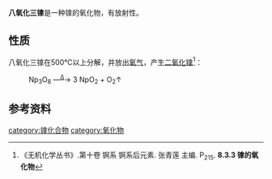{{chembox
| verifiedrevid = 
|   Name = 八氧化三镎
|   NameEn = Trineptunium Octoxide
|   IUPACName = 氧化镎(V，VI)
| Section1 = {{Chembox Identifiers
|   CASNo_Ref = {{cascite|correct|CAS}}
| CASNo = 12396-88-2
| PubChem = 
| RTECS = 
  }}
| Section2 = {{Chembox Properties
|   Formula = Np<sub>3</sub>O<sub>8</sub>
|   MolarMass = 839
|   MeltingPt = 500℃（分解）
  }}
| Section8 = {{Chembox Related
|   OtherAnions =
|   OtherCations = [[八氧化三铀|八氧化三铀]]
|   OtherCpds = [[二氧化镎|二氧化镎]]<br />[[五氧化二镎|五氧化二镎]]
  }}
}}
'''八氧化三镎'''是一种镎的氧化物，有放射性。
==性质==
八氧化三镎在500℃以上分解，并放出[[氧气|氧气]]，产生[[二氧化镎|二氧化镎]]<ref name=wc10>《无机化学丛书》.第十卷 锕系 锕系后元素. 张青莲 主编. P<sub>215</sub>. '''8.3.3 镎的氧化物'''</ref>：
:Np<sub>3</sub>O<sub>8</sub> —<sup><u>Δ</u></sup>→ 3 NpO<sub>2</sub> + O<sub>2</sub>↑
==参考资料==
{{reflist}}
[[category:镎化合物|category:镎化合物]]
[[category:氧化物|category:氧化物]]